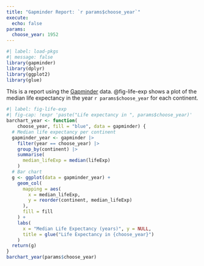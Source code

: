 ```yaml
---
title: "Gapminder Report: `r params$choose_year`"
execute: 
  echo: false
params:
  choose_year: 1952
---
```


```r
#| label: load-pkgs
#| message: false
library(gapminder)
library(dplyr)
library(ggplot2)
library(glue)
```

This is a report using the [Gapminder](https://www.gapminder.org/data/) data. @fig-life-exp shows a plot of the median life expectancy in the year `r params$choose_year` for each continent.

```r
#| label: fig-life-exp
#| fig-cap: !expr 'paste("Life expectancy in ", params$choose_year)'
barchart_year <- function(
    choose_year, fill = "blue", data = gapminder) {
  # Median life expectancy per continent
  gapminder_year <- gapminder |>
    filter(year == choose_year) |>
    group_by(continent) |>
    summarise(
      median_lifeExp = median(lifeExp)
    )
  # Bar chart
  g <- ggplot(data = gapminder_year) +
    geom_col(
      mapping = aes(
        x = median_lifeExp,
        y = reorder(continent, median_lifeExp)
      ),
      fill = fill
    ) +
    labs(
      x = "Median Life Expectancy (years)", y = NULL,
      title = glue("Life Expectancy in {choose_year}")
    )
  return(g)
}
barchart_year(params$choose_year)
```